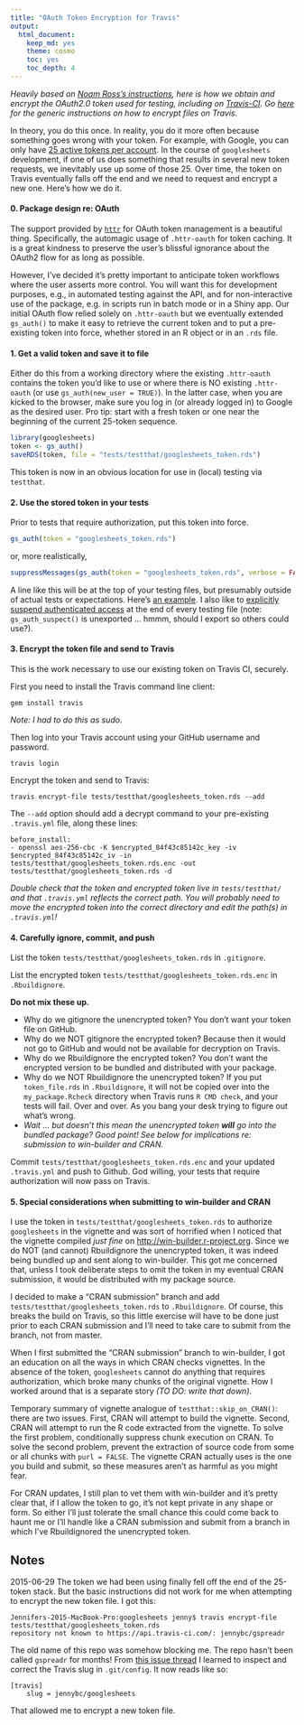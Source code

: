 ```yaml
---
title: "OAuth Token Encryption for Travis"
output:
  html_document:
    keep_md: yes
    theme: cosmo
    toc: yes
    toc_depth: 4
---
```


*Heavily based on [Noam Ross's instructions](https://discuss.ropensci.org/t/test-api-wrapping-r-packages-with-oauth-tokens/157), here is how we obtain and encrypt the OAuth2.0 token used for testing, including on [Travis-CI](https://travis-ci.org). Go [here](http://docs.travis-ci.com/user/encrypting-files/) for the generic instructions on how to encrypt files on Travis.*

In theory, you do this once. In reality, you do it more often because something goes wrong with your token. For example, with Google, you can only have [25 active tokens per account](https://developers.google.com/identity/protocols/OAuth2#expiration). In the course of `googlesheets` development, if one of us does something that results in several new token requests, we inevitably use up some of those 25. Over time, the token on Travis eventually falls off the end and we need to request and encrypt a new one. Here's how we do it.

#### 0. Package design re: OAuth

The support provided by [`httr`](https://github.com/hadley/httr) for OAuth token management is a beautiful thing. Specifically, the automagic usage of `.httr-oauth` for token caching. It is a great kindness to preserve the user's blissful ignorance about the OAuth2 flow for as long as possible.

However, I've decided it's pretty important to anticipate token workflows where the user asserts more control. You will want this for development purposes, e.g., in automated testing against the API, and for non-interactive use of the package, e.g. in scripts run in batch mode or in a Shiny app. Our initial OAuth flow relied solely on `.httr-oauth` but we eventually extended `gs_auth()` to make it easy to retrieve the current token and to put a pre-existing token into force, whether stored in an R object or in an `.rds` file.

#### 1. Get a valid token and save it to file

Either do this from a working directory where the existing `.httr-oauth` contains the token you'd like to use or where there is NO existing `.httr-oauth` (or use `gs_auth(new_user = TRUE)`). In the latter case, when you are kicked to the browser, make sure you log in (or already logged in) to Google as the desired user. Pro tip: start with a fresh token or one near the beginning of the current 25-token sequence.

```r
library(googlesheets)
token <- gs_auth()
saveRDS(token, file = "tests/testthat/googlesheets_token.rds")
```

This token is now in an obvious location for use in (local) testing via `testthat`.

#### 2. Use the stored token in your tests

Prior to tests that require authorization, put this token into force.

```r
gs_auth(token = "googlesheets_token.rds")
```

or, more realistically,

```r
suppressMessages(gs_auth(token = "googlesheets_token.rds", verbose = FALSE))
```

A line like this will be at the top of your testing files, but presumably outside of actual tests or expectations. Here's [an example](https://github.com/jennybc/googlesheets/blob/a1a4d877c7a0296f1c95e9f59b03ef4c1ac369b5/tests/testthat/test-gs-ls.R#L3). I also like to [explicitly suspend authenticated access](https://github.com/jennybc/googlesheets/blob/a1a4d877c7a0296f1c95e9f59b03ef4c1ac369b5/tests/testthat/test-gs-ls.R#L39) at the end of every testing file (note: `gs_auth_suspect()` is unexported ... hmmm, should I export so others could use?).

#### 3. Encrypt the token file and send to Travis

This is the work necessary to use our existing token on Travis CI, securely.

First you need to install the Travis command line client:

`gem install travis`

*Note: I had to do this as sudo.*

Then log into your Travis account using your GitHub username and password.

`travis login`

Encrypt the token and send to Travis:

`travis encrypt-file tests/testthat/googlesheets_token.rds --add`

The `--add` option should add a decrypt command to your pre-existing `.travis.yml` file, along these lines:

```
before_install:
- openssl aes-256-cbc -K $encrypted_84f43c85142c_key -iv $encrypted_84f43c85142c_iv -in tests/testthat/googlesheets_token.rds.enc -out tests/testthat/googlesheets_token.rds -d
```

*Double check that the token and encrypted token live in `tests/testthat/` and that `.travis.yml` reflects the correct path. You will probably need to move the encrypted token into the correct directory and edit the path(s) in `.travis.yml`!*

#### 4. Carefully ignore, commit, and push

List the token `tests/testthat/googlesheets_token.rds` in `.gitignore`. 

List the encrypted token `tests/testthat/googlesheets_token.rds.enc` in `.Rbuildignore`.

__Do not mix these up.__

  * Why do we gitignore the unencrypted token? You don't want your token file on GitHub.
  * Why do we NOT gitignore the encrypted token? Because then it would not go to GitHub and would not be available for decryption on Travis.
  * Why do we Rbuildignore the encrypted token? You don't want the encrypted version to be bundled and distributed with your package.
  * Why do we NOT Rbuildignore the unencrypted token? If you put `token_file.rds` in `.Rbuildignore`, it will not be copied over into the `my_package.Rcheck` directory when Travis runs `R CMD check`, and your tests will fail. Over and over. As you bang your desk trying to figure out what's wrong.
  * *Wait ... but doesn't this mean the unencrypted token __will__ go into the bundled package? Good point! See below for implications re: submission to win-builder and CRAN.*

Commit `tests/testthat/googlesheets_token.rds.enc` and your updated `.travis.yml` and push to Github. God willing, your tests that require authorization will now pass on Travis.

#### 5. Special considerations when submitting to win-builder and CRAN

I use the token in `tests/testthat/googlesheets_token.rds` to authorize `googlesheets` in the vignette and was sort of horrified when I noticed that the vignette compiled *just fine* on <http://win-builder.r-project.org>. Since we do NOT (and cannot) Rbuildignore the unencrypted token, it was indeed being bundled up and sent along to win-builder. This got me concerned that, unless I took deliberate steps to omit the token in my eventual CRAN submission, it would be distributed with my package source.

I decided to make a "CRAN submission" branch and add `tests/testthat/googlesheets_token.rds` to `.Rbuildignore`. Of course, this breaks the build on Travis, so this little exercise will have to be done just prior to each CRAN submission and I'll need to take care to submit from the branch, not from master.

When I first submitted the "CRAN submission" branch to win-builder, I got an education on all the ways in which CRAN checks vignettes. In the absence of the token, `googlesheets` cannot do anything that requires authorization, which broke many chunks of the original vignette. How I worked around that is a separate story *(TO DO: write that down)*.

Temporary summary of vignette analogue of `testthat::skip_on_CRAN()`: there are two issues. First, CRAN will attempt to build the vignette. Second, CRAN will attempt to run the R code extracted from the vignette. To solve the first problem, conditionally suppress chunk execution on CRAN. To solve the second problem, prevent the extraction of source code from some or all chunks with `purl = FALSE`. The vignette CRAN actually uses is the one you build and submit, so these measures aren't as harmful as you might fear.

For CRAN updates, I still plan to vet them with win-builder and it's pretty clear that, if I allow the token to go, it's not kept private in any shape or form. So either I'll just tolerate the small chance this could come back to haunt me or I'll handle like a CRAN submission and submit from a branch in which I've Rbuildignored the unencrypted token.

Notes
---

2015-06-29 The token we had been using finally fell off the end of the 25-token stack. But the basic instructions did not work for me when attempting to encrypt the new token file. I got this:

```
Jennifers-2015-MacBook-Pro:googlesheets jenny$ travis encrypt-file tests/testthat/googlesheets_token.rds 
repository not known to https://api.travis-ci.com/: jennybc/gspreadr
```

The old name of this repo was somehow blocking me. The repo hasn't been called `gspreadr` for months! From [this issue thread](https://github.com/travis-ci/travis-ci/issues/3093) I learned to inspect and correct the Travis slug in `.git/config`. It now reads like so:

```
[travis]
	slug = jennybc/googlesheets
```

That allowed me to encrypt a new token file.
